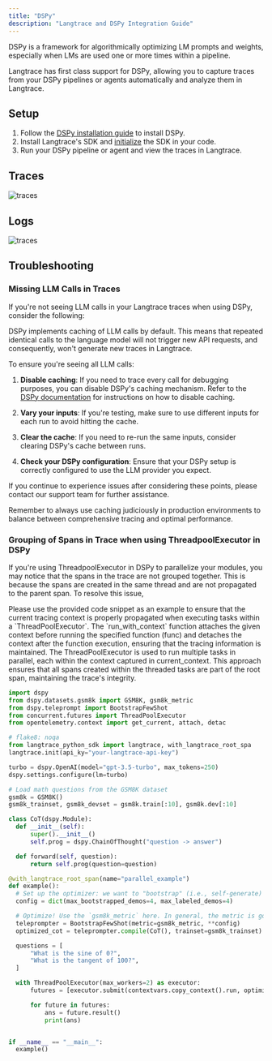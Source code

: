 ```yaml
---
title: "DSPy"
description: "Langtrace and DSPy Integration Guide"
---
```


DSPy is a framework for algorithmically optimizing LM prompts and weights, especially when LMs are used one or more times within a pipeline.

Langtrace has first class support for DSPy, allowing you to capture traces from your DSPy pipelines or agents automatically and analyze them in Langtrace.

## Setup

1. Follow the [DSPy installation guide](https://github.com/stanfordnlp/dspy?tab=readme-ov-file#1-installation) to install DSPy.
2. Install Langtrace's SDK and [initialize](/quickstart) the SDK in your code.
3. Run your DSPy pipeline or agent and view the traces in Langtrace.

## Traces

![traces](/images/dspy-traces.png)

## Logs

![traces](/images/dspy-logs.png)

## Troubleshooting

### Missing LLM Calls in Traces

If you're not seeing LLM calls in your Langtrace traces when using DSPy, consider the following:

<Accordion title="DSPy Caching">
  DSPy implements caching of LLM calls by default. This means that repeated identical calls to the language model will not trigger new API requests, and consequently, won't generate new traces in Langtrace.

To ensure you're seeing all LLM calls:

1. **Disable caching**: If you need to trace every call for debugging purposes, you can disable DSPy's caching mechanism. Refer to the [DSPy documentation](https://dspy-docs.vercel.app/docs/faqs#deployment-or-reproducibility-concerns) for instructions on how to disable caching.

2. **Vary your inputs**: If you're testing, make sure to use different inputs for each run to avoid hitting the cache.

3. **Clear the cache**: If you need to re-run the same inputs, consider clearing DSPy's cache between runs.

4. **Check your DSPy configuration**: Ensure that your DSPy setup is correctly configured to use the LLM provider you expect.

If you continue to experience issues after considering these points, please contact our support team for further assistance.

Remember to always use caching judiciously in production environments to balance between comprehensive tracing and optimal performance.

</Accordion>

### Grouping of Spans in Trace when using ThreadpoolExecutor in DSPy

If you're using ThreadpoolExecutor in DSPy to parallelize your modules, you may notice that the spans in the trace are not grouped together. This is because the spans are created in the same thread and are not propagated to the parent span. To resolve this issue, 

<Accordion title="Span Grouping for ThreadpoolExecutor">
  Please use the provided code snippet as an example to ensure that the current tracing context is properly propagated when executing tasks within a `ThreadPoolExecutor`. The `run_with_context` function attaches the given context before running the specified function (func) and detaches the context after the function execution, ensuring that the tracing information is maintained. The ThreadPoolExecutor is used to run multiple tasks in parallel, each within the context captured in current_context. This approach ensures that all spans created within the threaded tasks are part of the root span, maintaining the trace's integrity.

  ```python
import dspy
from dspy.datasets.gsm8k import GSM8K, gsm8k_metric
from dspy.teleprompt import BootstrapFewShot
from concurrent.futures import ThreadPoolExecutor
from opentelemetry.context import get_current, attach, detac

# flake8: noqa
from langtrace_python_sdk import langtrace, with_langtrace_root_spa
langtrace.init(api_ky="your-langtrace-api-key")

turbo = dspy.OpenAI(model="gpt-3.5-turbo", max_tokens=250)
dspy.settings.configure(lm=turbo)

# Load math questions from the GSM8K dataset
gsm8k = GSM8K()
gsm8k_trainset, gsm8k_devset = gsm8k.train[:10], gsm8k.dev[:10]

class CoT(dspy.Module):
    def __init__(self):
        super().__init__()
        self.prog = dspy.ChainOfThought("question -> answer")

    def forward(self, question):
        return self.prog(question=question)

@with_langtrace_root_span(name="parallel_example")
def example():
    # Set up the optimizer: we want to "bootstrap" (i.e., self-generate) 4-shot examples of our CoT program.
    config = dict(max_bootstrapped_demos=4, max_labeled_demos=4)

    # Optimize! Use the `gsm8k_metric` here. In general, the metric is going to tell the optimizer how well it's doing.
    teleprompter = BootstrapFewShot(metric=gsm8k_metric, **config)
    optimized_cot = teleprompter.compile(CoT(), trainset=gsm8k_trainset)

    questions = [
        "What is the sine of 0?",
        "What is the tangent of 100?",
    ]

    with ThreadPoolExecutor(max_workers=2) as executor:
        futures = [executor.submit(contextvars.copy_context().run, optimized_cot, question=q) for q in questions]

        for future in futures:
            ans = future.result()
            print(ans)


if __name__ == "__main__":
    example()
  ```

</Accordion>